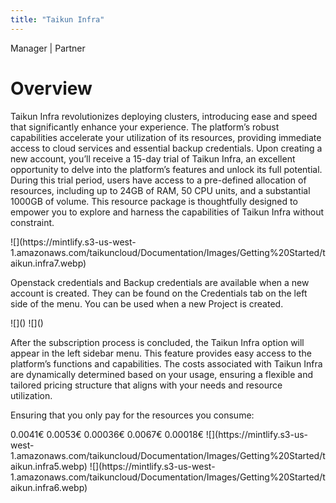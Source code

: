 ```yaml
---
title: "Taikun Infra"
---
```


<Icon icon="user-tie" iconType="solid" /> Manager | <Icon icon="handshake" iconType="solid" /> Partner

# Overview

Taikun Infra revolutionizes deploying clusters, introducing ease and speed that significantly enhance your experience. The platform’s robust capabilities accelerate your utilization of its resources, providing immediate access to cloud services and essential backup credentials. Upon creating a new account, you’ll receive a 15-day trial of Taikun Infra, an excellent opportunity to delve into the platform’s features and unlock its full potential. During this trial period, users have access to a pre-defined allocation of resources, including up to 24GB of RAM, 50 CPU units, and a substantial 1000GB of volume. This resource package is thoughtfully designed to empower you to explore and harness the capabilities of Taikun Infra without constraint.

<Frame caption="Taikun Infra - resources overview">
  ![](https://mintlify.s3-us-west-1.amazonaws.com/taikuncloud/Documentation/Images/Getting%20Started/taikun.infra7.webp)
</Frame>

Openstack credentials and Backup credentials are available when a new account is created. They can be found on the Credentials tab on the left side of the menu. You can be used when a new Project is created.

<Frame caption="Default Cloud Credential">
  ![]()
</Frame>

<Frame caption="Default Backup Credential">
  ![]()
</Frame>

After the subscription process is concluded, the Taikun Infra option will appear in the left sidebar menu. This feature provides easy access to the platform’s functions and capabilities. The costs associated with Taikun Infra are dynamically determined based on your usage, ensuring a flexible and tailored pricing structure that aligns with your needs and resource utilization.

Ensuring that you only pay for the resources you consume:

<Tabs>
  <Tab title="CPU">
    0.0041€
  </Tab>

  <Tab title="RAM">
    0.0053€
  </Tab>

  <Tab title="Volume">
    0.00036€
  </Tab>

  <Tab title="Floating IP">
    0.0067€
  </Tab>

  <Tab title="S3">
    0.00018€
  </Tab>
</Tabs>

<Frame caption="Usage resources overview">
  ![](https://mintlify.s3-us-west-1.amazonaws.com/taikuncloud/Documentation/Images/Getting%20Started/taikun.infra5.webp)
</Frame>

<Frame caption="Menu link">
  ![](https://mintlify.s3-us-west-1.amazonaws.com/taikuncloud/Documentation/Images/Getting%20Started/taikun.infra6.webp)
</Frame>